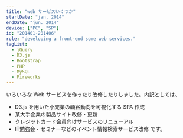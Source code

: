 ```yaml
---
title: "web サービスいくつか"
startDate: "jan. 2014"
endDate: "jun. 2014"
device: ["PC", "SP"]
id: "201401-201406"
role: "developing a front-end some web services."
tagList:
  - jQuery
  - D3.js
  - Bootstrap
  - PHP
  - MySQL
  - Fireworks
---
```


いろいろな Web サービスを作ったり改修したりしました。内訳としては、

- D3.js を用いた小売業の顧客動向を可視化する SPA 作成
- 某大手企業の製品サイト改修・更新
- クレジットカード会員向けサービスのリニューアル
- IT勉強会・セミナーなどのイベント情報検索サービス改修
  です。
